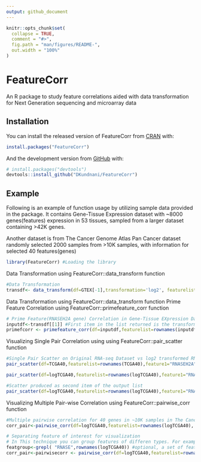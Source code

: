 ```yaml
---
output: github_document
---
```


<!-- README.md is generated from README.Rmd. Please edit that file -->

```r
knitr::opts_chunk$set(
  collapse = TRUE,
  comment = "#>",
  fig.path = "man/figures/README-",
  out.width = "100%"
)
```

# FeatureCorr

<!-- badges: start -->
<!-- badges: end -->

 An R package to study feature correlations aided with data transformation for Next Generation sequencing and microarray data

## Installation

You can install the released version of FeatureCorr from [CRAN](https://CRAN.R-project.org) with:

``` r
install.packages("FeatureCorr")
```

And the development version from [GitHub](https://github.com/) with:

``` r
# install.packages("devtools")
devtools::install_github("DKundnani/FeatureCorr")
```
## Example

Following is an example of function usage by utilizing sample data provided in the package. 
It contains Gene-Tissue Expression dataset with ~8000 genes(features) expression in 53 tissues, 
sampled from a larger dataset containing >42K genes. 

Another dataset is from The Cancer Genome Atlas Pan Cancer dataset randomly selected 2000 samples from >10K samples, with information for selected 40 features(genes)

```r
library(FeatureCorr) #Loading the library

```

Data Transformation using FeatureCorr::data_transform function

```r
#Data Transformation
transdf<- data_transform(df=GTEX[-1],transformation='log2', featurelist=GTEX$Description, medianthres=1)
```
Data Transformation using FeatureCorr::data_transform function
Prime Feature Correlation using FeatureCorr::primefeature_corr function

```r

# Prime Feature(RNASEH2A gene) Correlation in Gene-Tissue EXpression Dataset
inputdf<-transdf[[1]] #First item in the list returned is the transformed Data
primefcorr <- primefeature_corr(df=inputdf,featurelist=rownames(inputdf) ,primefeature="RNASEH2A")
```


Visualizing Single Pair Correlation using using FeatureCorr::pair_scatter function

```r

#Single Pair Scatter on Original RNA-seq Dataset vs log2 transformed RNA-seq Dataset
pair_scatter(df=TCGA40,featurelist=rownames(TCGA40),feature1="RNASEH2A",feature2="PCNA", corrmeth='pearson')[[1]]

pair_scatter(df=logTCGA40,featurelist=rownames(logTCGA40),feature1="RNASEH2A", feature2="PCNA", corrmeth='pearson')[[1]]

#Scatter produced as second item of the output list
pair_scatter(df=logTCGA40,featurelist=rownames(logTCGA40),feature1="RNASEH2A", feature2="PCNA", corrmeth='pearson')[[2]]

```



Visualizing Multiple Pair-wise Correlation using FeatureCorr::pairwise_corr function

```r

#Multiple pairwise correlation for 40 genes in ~10K samples in The Cancer Genome Atlas-Pan Cancer dataset
corr_pair<-pairwise_corr(df=logTCGA40,featurelist=rownames(logTCGA40), visorder="hclust")

# Separating feature of interest for visualization 
# In This technique you can group features of differen types. For example if I have methylation and transcription data in the same dataframe for same set of feature identfiers
featgroup<-grepl( "RNASE",rownames(logTCGA40)) #optional, a set of features to separated
corr_pair<-pairwisecorr <- pairwise_corr(df=logTCGA40,featurelist=rownames(logTCGA40),featuregroup=featgroup)
```



